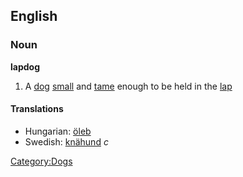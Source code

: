 ==English==
===Noun===
'''lapdog'''
#A [[dog]] [[small]] and [[tame]] enough to be held in the [[lap]]
====Translations====
*Hungarian: [[öleb]]
*Swedish: [[knähund]] ''c''

[[Category:Dogs]]